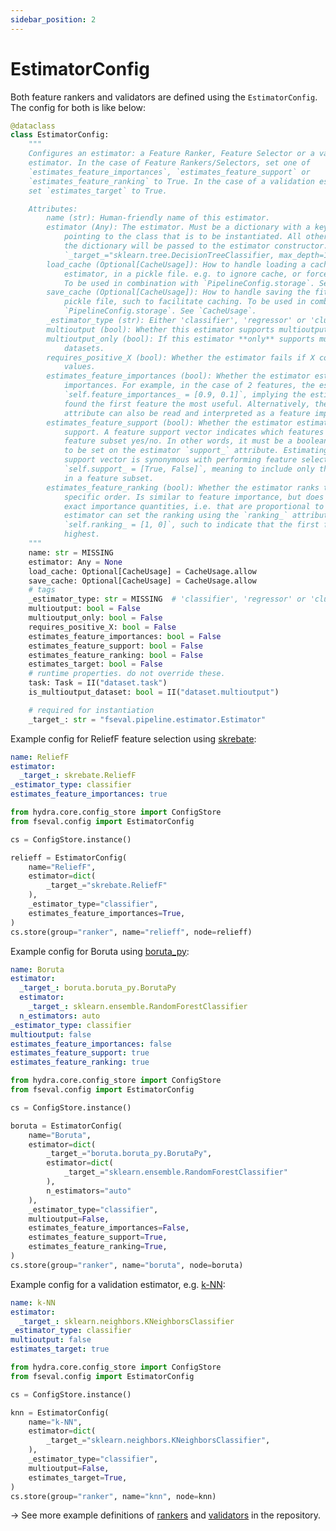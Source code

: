 ```yaml
---
sidebar_position: 2
---
```


# EstimatorConfig


Both feature rankers and validators are defined using the `EstimatorConfig`. The config for both is like below:

```python
@dataclass
class EstimatorConfig:
    """
    Configures an estimator: a Feature Ranker, Feature Selector or a validation 
    estimator. In the case of Feature Rankers/Selectors, set one of 
    `estimates_feature_importances`, `estimates_feature_support` or  
    `estimates_feature_ranking` to True. In the case of a validation estimator,
    set `estimates_target` to True.

    Attributes:
        name (str): Human-friendly name of this estimator.
        estimator (Any): The estimator. Must be a dictionary with a key `_target_`, 
            pointing to the class that is to be instantiated. All other properties in 
            the dictionary will be passed to the estimator constructor. e.g.:
            `_target_="sklearn.tree.DecisionTreeClassifier, max_depth=10)`
        load_cache (Optional[CacheUsage]): How to handle loading a cached version of the
            estimator, in a pickle file. e.g. to ignore cache, or force using it. 
            To be used in combination with `PipelineConfig.storage`. See `CacheUsage`.
        save_cache (Optional[CacheUsage]): How to handle saving the fit estimator as a 
            pickle file, such to facilitate caching. To be used in combination with 
            `PipelineConfig.storage`. See `CacheUsage`.
        _estimator_type (str): Either 'classifier', 'regressor' or 'clusterer'.
        multioutput (bool): Whether this estimator supports multioutput datasets.
        multioutput_only (bool): If this estimator **only** supports multioutput 
            datasets.
        requires_positive_X (bool): Whether the estimator fails if X contains negative 
            values.
        estimates_feature_importances (bool): Whether the estimator estimates feature
            importances. For example, in the case of 2 features, the estimator can set 
            `self.feature_importances_ = [0.9, 0.1]`, implying the estimator
            found the first feature the most useful. Alternatively, the `coef_` 
            attribute can also be read and interpreted as a feature importance vector.
        estimates_feature_support (bool): Whether the estimator estimates feature 
            support. A feature support vector indicates which features to include in a 
            feature subset yes/no. In other words, it must be a boolean vector. It is 
            to be set on the estimator `support_` attribute. Estimating the feature 
            support vector is synonymous with performing feature selection. e.g.:
            `self.support_ = [True, False]`, meaning to include only the first feature
            in a feature subset.
        estimates_feature_ranking (bool): Whether the estimator ranks the features in a
            specific order. Is similar to feature importance, but does not estimate 
            exact importance quantities, i.e. that are proportional to each other. An
            estimator can set the ranking using the `ranking_` attribute. e.g.:
            `self.ranking_ = [1, 0]`, such to indicate that the first feature ranks the
            highest.
    """
    name: str = MISSING
    estimator: Any = None
    load_cache: Optional[CacheUsage] = CacheUsage.allow
    save_cache: Optional[CacheUsage] = CacheUsage.allow
    # tags
    _estimator_type: str = MISSING  # 'classifier', 'regressor' or 'clusterer'
    multioutput: bool = False
    multioutput_only: bool = False
    requires_positive_X: bool = False
    estimates_feature_importances: bool = False
    estimates_feature_support: bool = False
    estimates_feature_ranking: bool = False
    estimates_target: bool = False
    # runtime properties. do not override these.
    task: Task = II("dataset.task")
    is_multioutput_dataset: bool = II("dataset.multioutput")

    # required for instantiation
    _target_: str = "fseval.pipeline.estimator.Estimator"
```

Example config for ReliefF feature selection using [skrebate](https://github.com/EpistasisLab/scikit-rebate):


<Tabs groupId="config-representation">
<TabItem value="yaml" label="YAML" default>

```yaml title="conf/ranker/relieff.yaml"
name: ReliefF
estimator:
  _target_: skrebate.ReliefF
_estimator_type: classifier
estimates_feature_importances: true
```

</TabItem>
<TabItem value="structured" label="Structured Config">

```python
from hydra.core.config_store import ConfigStore
from fseval.config import EstimatorConfig

cs = ConfigStore.instance()

relieff = EstimatorConfig(
    name="ReliefF",
    estimator=dict(
        _target_="skrebate.ReliefF"
    ),
    _estimator_type="classifier",
    estimates_feature_importances=True,
)
cs.store(group="ranker", name="relieff", node=relieff)
```

</TabItem>
</Tabs>


Example config for Boruta using [boruta_py](https://github.com/scikit-learn-contrib/boruta_py):

<Tabs groupId="config-representation">
<TabItem value="yaml" label="YAML" default>

```yaml title="conf/ranker/boruta.yaml"
name: Boruta
estimator:
  _target_: boruta.boruta_py.BorutaPy
  estimator:
    _target_: sklearn.ensemble.RandomForestClassifier
  n_estimators: auto
_estimator_type: classifier
multioutput: false
estimates_feature_importances: false
estimates_feature_support: true
estimates_feature_ranking: true
```

</TabItem>
<TabItem value="structured" label="Structured Config">

```python
from hydra.core.config_store import ConfigStore
from fseval.config import EstimatorConfig

cs = ConfigStore.instance()

boruta = EstimatorConfig(
    name="Boruta",
    estimator=dict(
        _target_="boruta.boruta_py.BorutaPy",
        estimator=dict(
            _target_="sklearn.ensemble.RandomForestClassifier"
        ),
        n_estimators="auto"
    ),
    _estimator_type="classifier",
    multioutput=False,
    estimates_feature_importances=False,
    estimates_feature_support=True,
    estimates_feature_ranking=True,
)
cs.store(group="ranker", name="boruta", node=boruta)
```

</TabItem>
</Tabs>



Example config for a validation estimator, e.g. [k-NN](https://scikit-learn.org/stable/modules/generated/sklearn.neighbors.KNeighborsClassifier.html):

<Tabs groupId="config-representation">
<TabItem value="yaml" label="YAML" default>

```yaml title="conf/validator/knn.yaml"
name: k-NN
estimator:
  _target_: sklearn.neighbors.KNeighborsClassifier
_estimator_type: classifier
multioutput: false
estimates_target: true
```

</TabItem>
<TabItem value="structured" label="Structured Config">

```python
from hydra.core.config_store import ConfigStore
from fseval.config import EstimatorConfig

cs = ConfigStore.instance()

knn = EstimatorConfig(
    name="k-NN",
    estimator=dict(
        _target_="sklearn.neighbors.KNeighborsClassifier",
    ),
    _estimator_type="classifier",
    multioutput=False,
    estimates_target=True,
)
cs.store(group="ranker", name="knn", node=knn)
```

</TabItem>
</Tabs>

→ See more example definitions of [rankers](https://github.com/dunnkers/fseval/tree/master/tests/integration/conf/ranker) and [validators](https://github.com/dunnkers/fseval/tree/master/tests/integration/conf/validator) in the repository.
